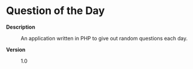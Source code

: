 =Question of the Day=

<dl>
<dt style="font-weight:bold">Description</dt>
<dd><p>An application written in PHP to give out random questions each day.</p></dd>

<dt style="font-weight:bold">Version</dt>
<dd><p>1.0</p></dd>

</dl>
